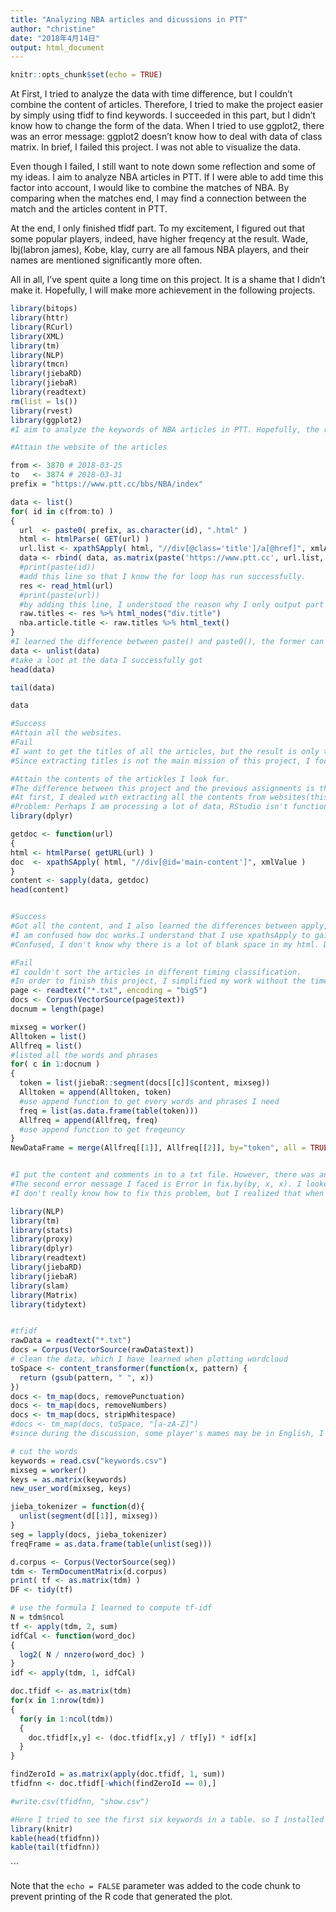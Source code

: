 ```yaml
---
title: "Analyzing NBA articles and dicussions in PTT"
author: "christine"
date: "2018年4月14日"
output: html_document
---
```



```r
knitr::opts_chunk$set(echo = TRUE)
```

At First, I tried to analyze the data with time difference, but I couldn’t combine the content of articles. Therefore, I tried to make the project easier by simply using tfidf to find keywords. I succeeded in this part, but I didn’t know how to change the form of the data. When I tried to use ggplot2, there was an error message: ggplot2 doesn’t know how to deal with data of class matrix. In brief, I failed this project. I was not able to visualize the data.

Even though I failed, I still want to note down some reflection and some of my ideas. I aim to analyze NBA articles in PTT. If I were able to add time this factor into account, I would like to combine the matches of NBA. By comparing when the matches end, I may find a connection between the match and the articles content in PTT.

At the end, I only finished tfidf part. To my excitement, I figured out that some popular players, indeed, have higher freqency at the result. Wade, lbj(labron james), Kobe, klay, curry are all famous NBA players, and their names are mentioned significantly more often.

All in all, I’ve spent quite a long time on this project. It is a shame that I didn’t make it. Hopefully, I will make more achievement in the following projects.




```r
library(bitops)
library(httr)
library(RCurl)
library(XML)
library(tm)
library(NLP)
library(tmcn)
library(jiebaRD)
library(jiebaR)
library(readtext)
rm(list = ls())
library(rvest)
library(ggplot2)
#I aim to analyze the keywords of NBA articles in PTT. Hopefully, the result can show me whether there is a team that is relatively popular in discussion. Also, I want to know what is the direction and keywords in these articles.

#Attain the website of the articles

from <- 3870 # 2018-03-25
to   <- 3874 # 2018-03-31
prefix = "https://www.ptt.cc/bbs/NBA/index"

data <- list()
for( id in c(from:to) )
{
  url  <- paste0( prefix, as.character(id), ".html" )
  html <- htmlParse( GET(url) )
  url.list <- xpathSApply( html, "//div[@class='title']/a[@href]", xmlAttrs )
  data <- rbind( data, as.matrix(paste('https://www.ptt.cc', url.list, sep='')) )
  #print(paste(id))
  #add this line so that I know the for loop has run successfully.
  res <- read_html(url)
  #print(paste(url))
  #by adding this line, I understood the reason why I only output part of the titles from the website.
  raw.titles <- res %>% html_nodes("div.title")
  nba.article.title <- raw.titles %>% html_text()
}
#I learned the difference between paste() and paste0(), the former can give order to seperate different things in (), and the latter will connect things in () without any blankspace
data <- unlist(data)
#take a loot at the data I successfully got
head(data)

tail(data)

data

#Success
#Attain all the websites.
#Fail
#I want to get the titles of all the articles, but the result is only the last twenty titles.
#Since extracting titles is not the main mission of this project, I focus on the rest of the work.

#Attain the contents of the artickles I look for.
#The difference between this project and the previous assignments is that I want to know the freqeucy of each keywords by time.
#At first, I dealed with extracting all the contents from websites(this part was finished first), and then focuss on sorting the content with hours.And then, I failed. There were lots of errors I couldn't solve, so I put it into the same{}.
#Problem: Perhaps I am processing a lot of data, RStudio isn't functioning well. It took a long time to show me the result after running the programs, which took me more time to work on it.
library(dplyr)

getdoc <- function(url)
{
html <- htmlParse( getURL(url) )
doc  <- xpathSApply( html, "//div[@id='main-content']", xmlValue )
}
content <- sapply(data, getdoc)
head(content)


#Success
#Got all the content, and I also learned the differences between apply, sapply, lapply.
#I am confused how doc works.I understand that I use xpathsApply to gain content, but if I change the name of doc to doc111, it doesnt work.
#Confused, I don't know why there is a lot of blank space in my html. During class, I asked my group mate, 劉振寧, he presumed that the reason might be that some articles have been deleted.

#Fail
#I couldn't sort the articles in different timing classification. 
#In order to finish this project, I simplified my work without the time factor.
page <- readtext("*.txt", encoding = "big5")
docs <- Corpus(VectorSource(page$text))
docnum = length(page)

mixseg = worker()
Alltoken = list()
Allfreq = list()
#listed all the words and phrases
for( c in 1:docnum )
{
  token = list(jiebaR::segment(docs[[c]]$content, mixseg))
  Alltoken = append(Alltoken, token)
  #use append function to get every words and phrases I need
  freq = list(as.data.frame(table(token)))
  Allfreq = append(Allfreq, freq)
  #use append function to get freqeuncy
}
NewDataFrame = merge(Allfreq[[1]], Allfreq[[2]], by="token", all = TRUE)


#I put the content and comments in to a txt file. However, there was an error message about x$content[[1]]exceed the boundary and the whole running procedure stopps at the forloop. I though this may be the reason that I only imported one flie, and thus the boundary is one, not two. (I am not one hundred percent sure) So, I splitted the txt file into two files, and solved this error message, but another one popped up.
#The second error message I faced is Error in fix.by(by, x, x). I looked up the question in stackoverflow, and knew that when merging data, one can only put two values as imput. 
#I don't really know how to fix this problem, but I realized that when I imported the txt files, I can't read them from RStudio. So, I fixed this probelm (Still confused, will ask Teachers or Teaching assistance on thursday) and Rmarkdown ran smoothly and showed the html file.

library(NLP)
library(tm)
library(stats)
library(proxy)
library(dplyr)
library(readtext)
library(jiebaRD)
library(jiebaR)
library(slam)
library(Matrix)
library(tidytext)


#tfidf
rawData = readtext("*.txt")
docs = Corpus(VectorSource(rawData$text))
# clean the data, which I have learned when plotting wordcloud
toSpace <- content_transformer(function(x, pattern) {
  return (gsub(pattern, " ", x))
})
docs <- tm_map(docs, removePunctuation)
docs <- tm_map(docs, removeNumbers)
docs <- tm_map(docs, stripWhitespace)
#docs <- tm_map(docs, toSpace, "[a-zA-Z]")
#since during the discussion, some player's mames may be in English, I want to know what players are discussed a lot in these articles.

# cut the words 
keywords = read.csv("keywords.csv")
mixseg = worker()
keys = as.matrix(keywords)
new_user_word(mixseg, keys)

jieba_tokenizer = function(d){
  unlist(segment(d[[1]], mixseg))
}
seg = lapply(docs, jieba_tokenizer)
freqFrame = as.data.frame(table(unlist(seg)))

d.corpus <- Corpus(VectorSource(seg))
tdm <- TermDocumentMatrix(d.corpus)
print( tf <- as.matrix(tdm) )
DF <- tidy(tf)

# use the formula I learned to compute tf-idf
N = tdm$ncol
tf <- apply(tdm, 2, sum)
idfCal <- function(word_doc)
{ 
  log2( N / nnzero(word_doc) ) 
}
idf <- apply(tdm, 1, idfCal)

doc.tfidf <- as.matrix(tdm)
for(x in 1:nrow(tdm))
{
  for(y in 1:ncol(tdm))
  {
    doc.tfidf[x,y] <- (doc.tfidf[x,y] / tf[y]) * idf[x]
  }
}

findZeroId = as.matrix(apply(doc.tfidf, 1, sum))
tfidfnn <- doc.tfidf[-which(findZeroId == 0),]

#write.csv(tfidfnn, "show.csv")

#Here I tried to see the first six keywords in a table. so I installed the packages library Matrix, but kable(), this function is not found. Eventually, I typed kable() r lilbrary, and found the library(knitr). Seems that my ability of finding solutions on my own is getting better and better. 
library(knitr)
kable(head(tfidfnn))
kable(tail(tfidfnn))
```


```

Note that the `echo = FALSE` parameter was added to the code chunk to prevent printing of the R code that generated the plot.

